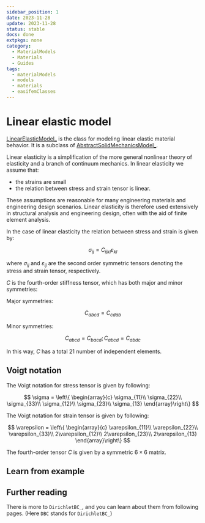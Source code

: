 ```yaml
---
sidebar_position: 1
date: 2023-11-28 
update: 2023-11-28 
status: stable
docs: done
extpkgs: none
category: 
  - MaterialModels
  - Materials
  - Guides
tags: 
  - materialModels
  - models
  - materials
  - easifemClasses
---
```


# Linear elastic model

[LinearElasticModel_](/docs-api/LinearElasticModel/LinearElasticModel_)  is the class for modeling linear elastic material behavior. It is a subclass of [AbstractSolidMechanicsModel_](/docs-api/AbstractSolidMechanicsModel/AbstractSolidMechanicsModel_).

Linear elasticity is a simplification of the more general nonlinear theory of elasticity and a branch of continuum mechanics. In linear elasticity we assume that: 
- the strains are small 
- the relation between stress and strain tensor is linear.

These assumptions are reasonable for many engineering materials and engineering design scenarios. Linear elasticity is therefore used extensively in structural analysis and engineering design, often with the aid of finite element analysis.

In the case of linear elasticity the relation between stress and strain is given by:

$$
\sigma_{ij} = C_{ijkl} \varepsilon_{kl}
$$

where $\sigma_{ij}$ and $\varepsilon_{ij}$ are the second order symmetric tensors denoting the stress and strain tensor, respectively.

$C$ is the fourth-order stiffness tensor, which has both major and minor symmetries: 

Major symmetries:

$$
C_{abcd} = C_{cdab}
$$

Minor symmetries:

$$
C_{abcd} = C_{bacd}; C_{abcd}=C_{abdc}
$$

In this way, $C$ has a total 21 number of independent elements.

## Voigt notation

The Voigt notation for stress tensor is given by following:

$$
\sigma = 
\left\{ \begin{array}{c}
\sigma_{11}\\
\sigma_{22}\\
\sigma_{33}\\
\sigma_{12}\\
\sigma_{23}\\
\sigma_{13}
\end{array}\right\} 
$$

The Voigt notation for strain tensor is given by following:

$$
\varepsilon = \left\{ \begin{array}{c}
\varepsilon_{11}\\
\varepsilon_{22}\\
\varepsilon_{33}\\
2\varepsilon_{12}\\
2\varepsilon_{23}\\
2\varepsilon_{13}
\end{array}\right\}
$$

The fourth-order tensor $C$ is given by a symmetric $6 \times 6$ matrix.

<CardSection id="isotropic-elasticity-theory">

  <Card
    title="Theory of isotropic elasticity"
    to="/guides/programming-fem/linearElasticity/theory_isotropic"
    description="Read about the theory of isotropic linear elasticity."
  />
  <Card
    title="Theory of orthotropic elasticity"
    to="/guides/programming-fem/linearElasticity/theory_orthotropic"
    description="Read about the theory of orthotropic linear elasticity."
  />
  <Card
    title="Theory of transversely isotropic elasticity"
    to="/guides/programming-fem/linearElasticity/theory_trans_isotropic"
    description="Read about the theory of transversely isotropic linear elasticity."
  />
  <Card
    title="Theory of anisotropic elasticity"
    to="/guides/programming-fem/linearElasticity/theory_anisotropic"
    description="Read about the theory of anisotropic linear elasticity."
  />
</CardSection>

## Learn from example

## Further reading

There is more to `DirichletBC_`, and you can learn about them from following pages. (Here `DBC` stands for `DirichletBC_`)

<CardSection id="quadraturePoints">

  <Card
    title="Constant user function"
    to="/guides/programming-fem/dirichletBC/dbc_userfunc_const"
    description="This example shows how to initiate DBC by using a constant UserFunction $u=\alpha$"
  />
  <Card
    title="Spatial user function"
    to="/guides/programming-fem/dirichletBC/dbc_userfunc_space"
    description="This example shows how to initiate DBC by using a space dependent UserFunction, $u=g(x, y, z)$"
  />
</CardSection>
